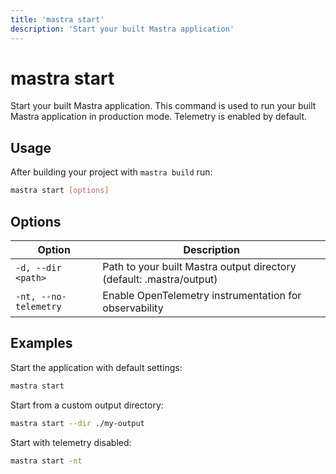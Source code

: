 ---
title: 'mastra start'
description: 'Start your built Mastra application'
---

# mastra start

Start your built Mastra application. This command is used to run your built Mastra application in production mode.
Telemetry is enabled by default.

## Usage
After building your project with `mastra build` run:

```bash
mastra start [options]
```

## Options

| Option | Description |
|--------|-------------|
| `-d, --dir <path>` | Path to your built Mastra output directory (default: .mastra/output) |
| `-nt, --no-telemetry` | Enable OpenTelemetry instrumentation for observability |

## Examples

Start the application with default settings:

```bash
mastra start
```

Start from a custom output directory:

```bash
mastra start --dir ./my-output
```

Start with telemetry disabled:

```bash
mastra start -nt
```